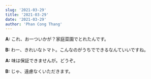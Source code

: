 ```yaml
---
slug: '2021-03-29'
title: '2021-03-29'
date: '2021-03-29'
author: 'Phan Cong Thang'
---
```


**A:** これ、お一ついかが？家庭菜園でとれたんです。

**B:** わー、きれいなトマト。こんなのがうちでできるなんていいですね。

**A:** 味は保証できませんが。どうぞ。

**B:** じゃ、遠慮なくいただきます。
